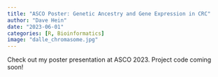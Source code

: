 ```yaml
---
title: "ASCO Poster: Genetic Ancestry and Gene Expression in CRC"
author: "Dave Hein"
date: "2023-06-01"
categories: [R, Bioinformatics]
image: "dalle_chromasome.jpg"
---
```


```{=html}
<style type="text/css">

code.r{
  font-size: 14px;
}
td {
  font-size: 12px;
}

</style>
```


Check out my poster presentation at ASCO 2023. Project code coming soon!

<object data="ASCO_Poster_new.pdf" type="application/pdf" frameborder="0" width="100%" height="600px" style="padding: 20px;">

  <embed src="https://drive.google.com/file/d/1kwEFgiHj6bUOGNi8NSTuWrQ5GHXHqo2B/preview?usp=drive_link" width="100%" height="600px"/>

</object>